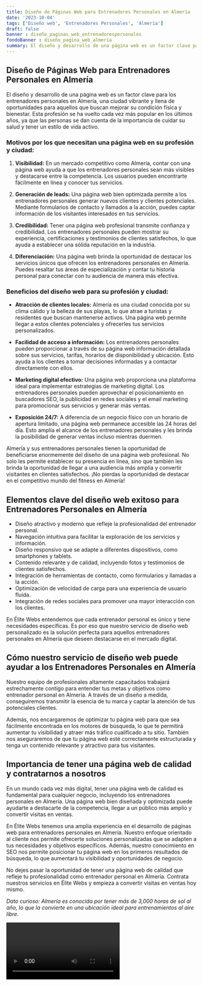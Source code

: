 ```yaml
---
title: Diseño de Páginas Web para Entrenadores Personales en Almería
date: '2023-10-04'
tags: ['Diseño web', 'Entrenadores Personales', 'Almería']
draft: false
banner : diseño_paginas_web_entrenadorespersonales
fondoBanner : diseño_pagina_web_almería
summary: El diseño y desarrollo de una página web es un factor clave para los entrenadores personales en Almería, una ciudad vibrante y llena de oportunidades para aquellos que buscan mejorar su condición física y bienestar. Esta profesión se ha vuelto cada vez más popular en los últimos años, ya que las personas se dan cuenta de la importancia de cuidar su salud y tener un estilo de vida activo.
---
```


## **Diseño de Páginas Web para Entrenadores Personales en Almería**

El diseño y desarrollo de una página web es un factor clave para los entrenadores personales en Almería, una ciudad vibrante y llena de oportunidades para aquellos que buscan mejorar su condición física y bienestar. Esta profesión se ha vuelto cada vez más popular en los últimos años, ya que las personas se dan cuenta de la importancia de cuidar su salud y tener un estilo de vida activo.

### **Motivos por los que necesitan una página web en su profesión y ciudad:**

1. **Visibilidad:** En un mercado competitivo como Almería, contar con una página web ayuda a que los entrenadores personales sean más visibles y destacarse entre la competencia. Los usuarios pueden encontrarte fácilmente en línea y conocer tus servicios.

2. **Generación de leads:** Una página web bien optimizada permite a los entrenadores personales generar nuevos clientes y clientes potenciales. Mediante formularios de contacto y llamados a la acción, puedes captar información de los visitantes interesados en tus servicios.

3. **Credibilidad:** Tener una página web profesional transmite confianza y credibilidad. Los entrenadores personales pueden mostrar su experiencia, certificaciones y testimonios de clientes satisfechos, lo que ayuda a establecer una sólida reputación en la industria.

4. **Diferenciación:** Una página web brinda la oportunidad de destacar los servicios únicos que ofrecen los entrenadores personales en Almería. Puedes resaltar tus áreas de especialización y contar tu historia personal para conectar con tu audiencia de manera más efectiva.

### **Beneficios del diseño web para su profesión y ciudad:**

- **Atracción de clientes locales:** Almería es una ciudad conocida por su clima cálido y la belleza de sus playas, lo que atrae a turistas y residentes que buscan mantenerse activos. Una página web permite llegar a estos clientes potenciales y ofrecerles tus servicios personalizados.

- **Facilidad de acceso a información:** Los entrenadores personales pueden proporcionar a través de su página web información detallada sobre sus servicios, tarifas, horarios de disponibilidad y ubicación. Esto ayuda a los clientes a tomar decisiones informadas y a contactar directamente con ellos.

- **Marketing digital efectivo:** Una página web proporciona una plataforma ideal para implementar estrategias de marketing digital. Los entrenadores personales pueden aprovechar el posicionamiento en buscadores SEO, la publicidad en redes sociales y el email marketing para promocionar sus servicios y generar más ventas.

- **Exposición 24/7:** A diferencia de un negocio físico con un horario de apertura limitado, una página web permanece accesible las 24 horas del día. Esto amplía el alcance de los entrenadores personales y les brinda la posibilidad de generar ventas incluso mientras duermen.

Almería y sus entrenadores personales tienen la oportunidad de beneficiarse enormemente del diseño de una página web profesional. No solo les permite establecer su presencia en línea, sino que también les brinda la oportunidad de llegar a una audiencia más amplia y convertir visitantes en clientes satisfechos. ¡No pierdas la oportunidad de destacar en el competitivo mundo del fitness en Almería!

<GifSeo />

<Cta />

## Elementos clave del diseño web exitoso para Entrenadores Personales en Almería

- Diseño atractivo y moderno que refleje la profesionalidad del entrenador personal.
- Navegación intuitiva para facilitar la exploración de los servicios y información.
- Diseño responsivo que se adapte a diferentes dispositivos, como smartphones y tablets.
- Contenido relevante y de calidad, incluyendo fotos y testimonios de clientes satisfechos.
- Integración de herramientas de contacto, como formularios y llamadas a la acción.
- Optimización de velocidad de carga para una experiencia de usuario fluida.
- Integración de redes sociales para promover una mayor interacción con los clientes.

En Élite Webs entendemos que cada entrenador personal es único y tiene necesidades específicas. Es por eso que nuestro servicio de diseño web personalizado es la solución perfecta para aquellos entrenadores personales en Almería que deseen destacarse en el mercado digital.

## Cómo nuestro servicio de diseño web puede ayudar a los Entrenadores Personales en Almería

Nuestro equipo de profesionales altamente capacitados trabajará estrechamente contigo para entender tus metas y objetivos como entrenador personal en Almería. A través de un diseño a medida, conseguiremos transmitir la esencia de tu marca y captar la atención de tus potenciales clientes.

Además, nos encargaremos de optimizar tu página web para que sea fácilmente encontrada en los motores de búsqueda, lo que te permitirá aumentar tu visibilidad y atraer más tráfico cualificado a tu sitio. También nos aseguraremos de que tu página web esté correctamente estructurada y tenga un contenido relevante y atractivo para tus visitantes.

## Importancia de tener una página web de calidad y contratarnos a nosotros

En un mundo cada vez más digital, tener una página web de calidad es fundamental para cualquier negocio, incluyendo los entrenadores personales en Almería. Una página web bien diseñada y optimizada puede ayudarte a destacarte de la competencia, llegar a un público más amplio y convertir visitas en ventas.

En Élite Webs tenemos una amplia experiencia en el desarrollo de páginas web para entrenadores personales en Almería. Nuestro enfoque orientado al cliente nos permite ofrecerte soluciones personalizadas que se adapten a tus necesidades y objetivos específicos. Además, nuestro conocimiento en SEO nos permite posicionar tu página web en los primeros resultados de búsqueda, lo que aumentará tu visibilidad y oportunidades de negocio.

No dejes pasar la oportunidad de tener una página web de calidad que refleje tu profesionalidad como entrenador personal en Almería. Contrata nuestros servicios en Élite Webs y empieza a convertir visitas en ventas hoy mismo.

*Dato curioso: Almería es conocida por tener más de 3,000 horas de sol al año, lo que la convierte en una ubicación ideal para entrenamientos al aire libre.*

<Video />

<CtaBot job='Entrenadores Personales' city='Almería'/>

<Gmaps query='Almería+españa+maps' />